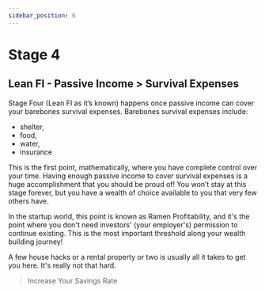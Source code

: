 ```yaml
---
sidebar_position: 6
---
```


# Stage 4

## Lean FI - Passive Income > Survival Expenses 

Stage Four (Lean FI as it’s known) happens once passive income can cover your barebones survival expenses. Barebones survival expenses include:
- shelter, 
- food, 
- water, 
- insurance 

This is the first point, mathematically, where you have complete control over your time. Having enough passive income to cover survival expenses is a huge accomplishment that you should be proud of! You won’t stay at this stage forever, but you have a wealth of choice available to you that very few others have. 

In the startup world, this point is known as Ramen Profitability, and it's the point where you don't need investors' (your employer's) permission to continue existing. This is the most important threshold along your wealth building journey!

A few house hacks or a rental property or two is usually all it takes to get you here. It's really not that hard.

>Increase Your Savings Rate
